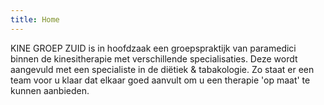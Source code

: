 ```yaml
---
title: Home
---
```


KINE GROEP ZUID is in hoofdzaak een groepspraktijk van paramedici binnen de kinesitherapie met verschillende specialisaties. Deze wordt aangevuld met een specialiste in de diëtiek & tabakologie. Zo staat er een team voor u klaar dat elkaar goed aanvult om u een therapie 'op maat' te kunnen aanbieden.
